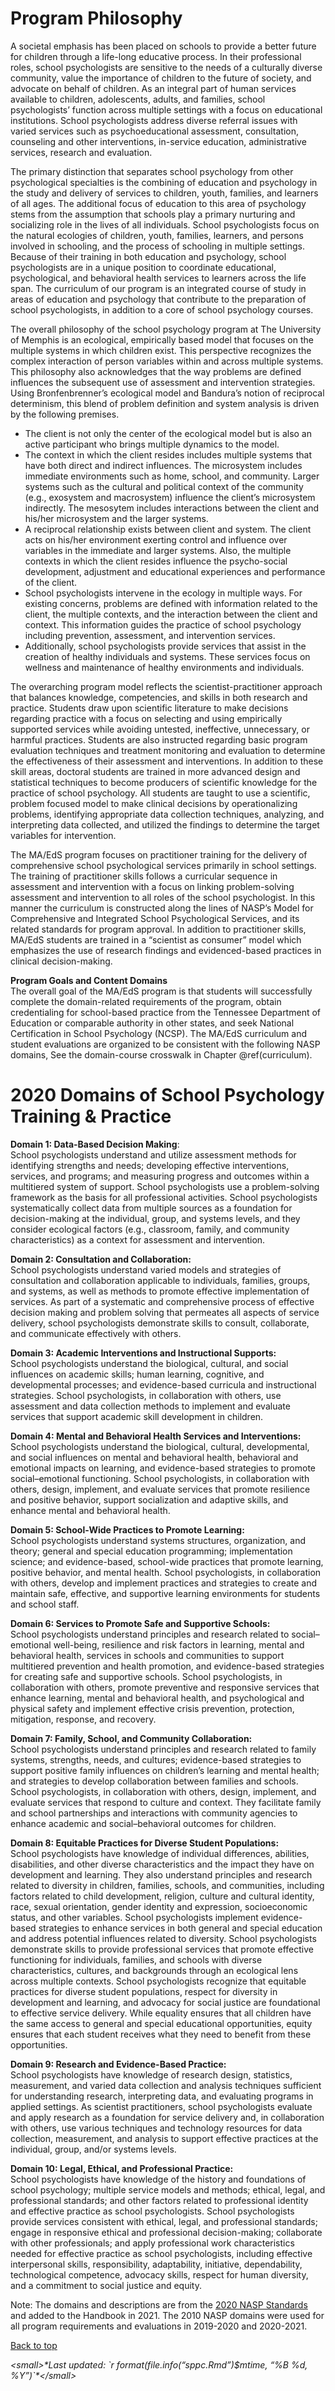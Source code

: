 # Program Philosophy {#philosophy}

A societal emphasis has been placed on schools to provide a better future for children through a life-long educative process. In their professional roles, school psychologists are sensitive to the needs of a culturally diverse community, value the importance of children to the future of society, and advocate on behalf of children. As an integral part of human services available to children, adolescents, adults, and families, school psychologists’ function across multiple settings with a focus on educational institutions. School psychologists address diverse referral issues with varied services such as psychoeducational assessment, consultation, counseling and other interventions, in-service education, administrative services, research and evaluation.

The primary distinction that separates school psychology from other psychological specialties is the combining of education and psychology in the study and delivery of services to children, youth, families, and learners of all ages. The additional focus of education to this area of psychology stems from the assumption that schools play a primary nurturing and socializing role in the lives of all individuals. School psychologists focus on the natural ecologies of children, youth, families, learners, and persons involved in schooling, and the process of schooling in multiple settings. Because of their training in both education and psychology, school psychologists are in a unique position to coordinate educational, psychological, and behavioral health services to learners across the life span. The curriculum of our program is an integrated course of study in areas of education and psychology that contribute to the preparation of school psychologists, in addition to a core of school psychology courses.

The overall philosophy of the school psychology program at The University of Memphis is an ecological, empirically based model that focuses on the multiple systems in which children exist. This perspective recognizes the complex interaction of person variables within and across multiple systems. This philosophy also acknowledges that the way problems are defined influences the subsequent use of assessment and intervention strategies. Using Bronfenbrenner’s ecological model and Bandura’s notion of reciprocal determinism, this blend of problem definition and system analysis is driven by the following premises.

-   The client is not only the center of the ecological model but is also an active participant who brings multiple dynamics to the model.
-   The context in which the client resides includes multiple systems that have both direct and indirect influences. The microsystem includes immediate environments such as home, school, and community. Larger systems such as the cultural and political context of the community (e.g., exosystem and macrosystem) influence the client’s microsystem indirectly. The mesosytem includes interactions between the client and his/her microsystem and the larger systems.
-   A reciprocal relationship exists between client and system. The client acts on his/her environment exerting control and influence over variables in the immediate and larger systems. Also, the multiple contexts in which the client resides influence the psycho-social development, adjustment and educational experiences and performance of the client.
-   School psychologists intervene in the ecology in multiple ways. For existing concerns, problems are defined with information related to the client, the multiple contexts, and the interaction between the client and context. This information guides the practice of school psychology including prevention, assessment, and intervention services.
-   Additionally, school psychologists provide services that assist in the creation of healthy individuals and systems. These services focus on wellness and maintenance of healthy environments and individuals.

The overarching program model reflects the scientist-practitioner approach that balances knowledge, competencies, and skills in both research and practice. Students draw upon scientific literature to make decisions regarding practice with a focus on selecting and using empirically supported services while avoiding untested, ineffective, unnecessary, or harmful practices. Students are also instructed regarding basic program evaluation techniques and treatment monitoring and evaluation to determine the effectiveness of their assessment and interventions. In addition to these skill areas, doctoral students are trained in more advanced design and statistical techniques to become producers of scientific knowledge for the practice of school psychology. All students are taught to use a scientific, problem focused model to make clinical decisions by operationalizing problems, identifying appropriate data collection techniques, analyzing, and interpreting data collected, and utilized the findings to determine the target variables for intervention.

The MA/EdS program focuses on practitioner training for the delivery of comprehensive school psychological services primarily in school settings. The training of practitioner skills follows a curricular sequence in assessment and intervention with a focus on linking problem-solving assessment and intervention to all roles of the school psychologist. In this manner the curriculum is constructed along the lines of NASP’s Model for Comprehensive and Integrated School Psychological Services, and its related standards for program approval. In addition to practitioner skills, MA/EdS students are trained in a “scientist as consumer” model which emphasizes the use of research findings and evidenced-based practices in clinical decision-making.

**Program Goals and Content Domains\
**The overall goal of the MA/EdS program is that students will successfully complete the domain-related requirements of the program, obtain credentialing for school-based practice from the Tennessee Department of Education or comparable authority in other states, and seek National Certification in School Psychology (NCSP). The MA/EdS curriculum and student evaluations are organized to be
consistent with the following NASP domains, See the domain-course crosswalk in Chapter \@ref(curriculum).

# 2020 Domains of School Psychology Training & Practice {#domains}

**Domain 1: Data-Based Decision Making**:\
School psychologists understand and utilize assessment methods for identifying strengths and needs; developing effective interventions, services, and programs; and measuring progress and outcomes within a multitiered system of support. School psychologists use a problem-solving framework as the basis for all professional activities. School psychologists systematically collect data from multiple sources as a foundation for decision-making at the individual, group, and systems levels, and they consider ecological factors (e.g., classroom, family, and community characteristics) as a context for assessment and intervention.

**Domain 2: Consultation and Collaboration:**\
School psychologists understand varied models and strategies of consultation and collaboration applicable to individuals, families, groups, and systems, as well as methods to promote effective implementation of services. As part of a systematic and comprehensive process of effective decision making and problem solving that permeates all aspects of service delivery, school psychologists demonstrate skills to consult, collaborate, and communicate effectively with others.

**Domain 3: Academic Interventions and Instructional Supports:**\
School psychologists understand the biological, cultural, and social influences on academic skills; human learning, cognitive, and developmental processes; and evidence-based curricula and instructional strategies. School psychologists, in collaboration with others, use assessment and data collection methods to implement and evaluate services that support academic skill development in children.

**Domain 4: Mental and Behavioral Health Services and Interventions:**\
School psychologists understand the biological, cultural, developmental, and social influences on mental and behavioral health, behavioral and emotional impacts on learning, and evidence-based strategies to promote social–emotional functioning. School psychologists, in collaboration with others, design, implement, and evaluate services that promote resilience and positive behavior, support socialization and adaptive skills, and enhance mental and behavioral health.

**Domain 5: School-Wide Practices to Promote Learning:**\
School psychologists understand systems structures, organization, and theory; general and special education programming; implementation science; and evidence-based, school-wide practices that promote learning, positive behavior, and mental health. School psychologists, in collaboration with others, develop and implement practices and strategies to create and maintain safe, effective, and supportive learning environments for students and school staff.

**Domain 6: Services to Promote Safe and Supportive Schools:**\
School psychologists understand principles and research related to social–emotional well-being, resilience and risk factors in learning, mental and behavioral health, services in schools and communities to support multitiered prevention and health promotion, and evidence-based strategies for creating safe and supportive schools. School psychologists, in collaboration with others, promote preventive and responsive services that enhance learning, mental and behavioral health, and psychological and physical safety and implement effective crisis prevention, protection, mitigation, response, and recovery.

**Domain 7: Family, School, and Community Collaboration:**\
School psychologists understand principles and research related to family systems, strengths, needs, and cultures; evidence-based strategies to support positive family influences on children’s learning and mental health; and strategies to develop collaboration between families and schools. School psychologists, in collaboration with others, design, implement, and evaluate services that respond to culture and context. They facilitate family and school partnerships and interactions with community agencies to enhance academic and social–behavioral outcomes for children.

**Domain 8: Equitable Practices for Diverse Student Populations:**\
School psychologists have knowledge of individual differences, abilities, disabilities, and other diverse characteristics and the impact they have on development and learning. They also understand principles and research related to diversity in children, families, schools, and communities, including factors related to child development, religion, culture and cultural identity, race, sexual orientation, gender identity and expression, socioeconomic status, and other variables. School psychologists implement evidence-based strategies to enhance services in both general and special education and address potential influences related to diversity. School psychologists demonstrate skills to provide professional services that promote effective functioning for individuals, families, and schools with diverse characteristics, cultures, and backgrounds through an ecological lens across multiple contexts. School psychologists recognize that equitable practices for diverse student populations, respect for diversity in development and learning, and advocacy for social justice are foundational to effective service delivery. While equality ensures that all children have the same access to general and special educational opportunities, equity ensures that each student receives what they need to benefit from these opportunities.

**Domain 9: Research and Evidence-Based Practice:**\
School psychologists have knowledge of research design, statistics, measurement, and varied data collection and analysis techniques sufficient for understanding research, interpreting data, and evaluating programs in applied settings. As scientist practitioners, school psychologists evaluate and apply research as a foundation for service delivery and, in collaboration with others, use various techniques and technology resources for data collection, measurement, and analysis to support effective practices at the individual, group, and/or systems levels.

**Domain 10: Legal, Ethical, and Professional Practice:**\
School psychologists have knowledge of the history and foundations of school psychology; multiple service models and methods; ethical, legal, and professional standards; and other factors related to professional identity and effective practice as school psychologists. School psychologists provide services consistent with ethical, legal, and professional standards; engage in responsive ethical and professional decision-making; collaborate with other professionals; and apply professional work characteristics needed for effective practice as school psychologists, including effective interpersonal skills, responsibility, adaptability, initiative, dependability, technological competence, advocacy skills, respect for human diversity, and a commitment to social justice and equity.

Note: The domains and descriptions are from the [2020 NASP Standards](https://www.nasponline.org/standards-and-certification/nasp-2020-professional-standards-adopted/nasp-2020-domains-of-practice) and added to the Handbook in 2021. The 2010 NASP domains were used for all program requirements and evaluations in 2019-2020 and 2020-2021.

[Back to top](#program-handbook)

*\<small\>\*Last updated: \`r format(file.info("sppc.Rmd")\$mtime, "%B %d, %Y")\`\*\</small\>*
